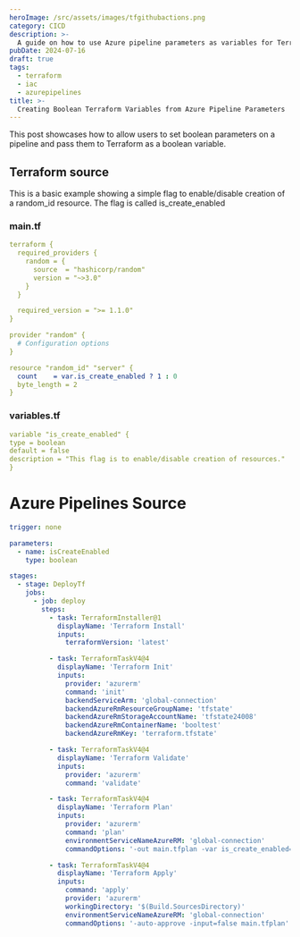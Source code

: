```yaml
---
heroImage: /src/assets/images/tfgithubactions.png
category: CICD
description: >-
  A guide on how to use Azure pipeline parameters as variables for Terraform.
pubDate: 2024-07-16
draft: true
tags:
  - terraform
  - iac
  - azurepipelines
title: >-
  Creating Boolean Terraform Variables from Azure Pipeline Parameters
---
```


This post showcases how to allow users to set boolean parameters on a pipeline and pass them to Terraform as a boolean variable.

## Terraform source

This is a basic example showing a simple flag to enable/disable creation of a random_id resource. The flag is called is_create_enabled

### main.tf

```yaml
terraform {
  required_providers {
    random = {
      source  = "hashicorp/random"
      version = "~>3.0"
    }
  }

  required_version = ">= 1.1.0"
}

provider "random" {
  # Configuration options
}

resource "random_id" "server" {
  count    = var.is_create_enabled ? 1 : 0
  byte_length = 2
}
```

### variables.tf

```yaml
variable "is_create_enabled" {
type = boolean
default = false
description = "This flag is to enable/disable creation of resources."
}
```

# Azure Pipelines Source

```yaml
trigger: none

parameters:
  - name: isCreateEnabled
    type: boolean

stages:
  - stage: DeployTf
    jobs:
      - job: deploy
        steps:
          - task: TerraformInstaller@1
            displayName: 'Terraform Install'
            inputs:
              terraformVersion: 'latest'

          - task: TerraformTaskV4@4
            displayName: 'Terraform Init'
            inputs:
              provider: 'azurerm'
              command: 'init'
              backendServiceArm: 'global-connection'
              backendAzureRmResourceGroupName: 'tfstate'
              backendAzureRmStorageAccountName: 'tfstate24008'
              backendAzureRmContainerName: 'booltest'
              backendAzureRmKey: 'terraform.tfstate'

          - task: TerraformTaskV4@4
            displayName: 'Terraform Validate'
            inputs:
              provider: 'azurerm'
              command: 'validate'

          - task: TerraformTaskV4@4
            displayName: 'Terraform Plan'
            inputs:
              provider: 'azurerm'
              command: 'plan'
              environmentServiceNameAzureRM: 'global-connection'
              commandOptions: '-out main.tfplan -var is_create_enabled=${{ parameters.isCreateEnabled }}'

          - task: TerraformTaskV4@4
            displayName: 'Terraform Apply'
            inputs:
              command: 'apply'
              provider: 'azurerm'
              workingDirectory: '$(Build.SourcesDirectory)'
              environmentServiceNameAzureRM: 'global-connection'
              commandOptions: '-auto-approve -input=false main.tfplan'
```
